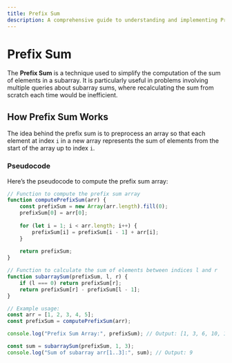 ```yaml
---
title: Prefix Sum
description: A comprehensive guide to understanding and implementing Prefix Sum.
---
```



# Prefix Sum

The **Prefix Sum** is a technique used to simplify the computation of the sum of elements in a subarray. It is particularly useful in problems involving multiple queries about subarray sums, where recalculating the sum from scratch each time would be inefficient.

## How Prefix Sum Works

The idea behind the prefix sum is to preprocess an array so that each element at index `i` in a new array represents the sum of elements from the start of the array up to index `i`.

### Pseudocode

Here’s the pseudocode to compute the prefix sum array:


```Javascript
// Function to compute the prefix sum array
function computePrefixSum(arr) {
    const prefixSum = new Array(arr.length).fill(0);
    prefixSum[0] = arr[0];
    
    for (let i = 1; i < arr.length; i++) {
        prefixSum[i] = prefixSum[i - 1] + arr[i];
    }
    
    return prefixSum;
}

// Function to calculate the sum of elements between indices l and r
function subarraySum(prefixSum, l, r) {
    if (l === 0) return prefixSum[r];
    return prefixSum[r] - prefixSum[l - 1];
}

// Example usage:
const arr = [1, 2, 3, 4, 5];
const prefixSum = computePrefixSum(arr);

console.log("Prefix Sum Array:", prefixSum); // Output: [1, 3, 6, 10, 15]

const sum = subarraySum(prefixSum, 1, 3);
console.log("Sum of subarray arr[1..3]:", sum); // Output: 9
```
